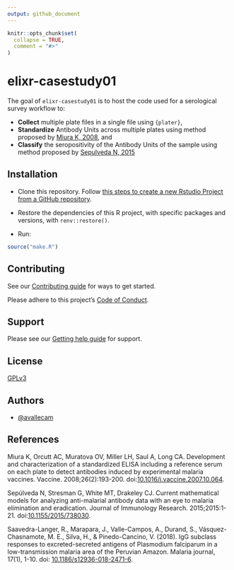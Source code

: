 ```yaml
---
output: github_document
---
```


<!-- README.md is generated from README.Rmd. Please edit that file -->

```r
knitr::opts_chunk$set(
  collapse = TRUE,
  comment = "#>"
)
```

# elixr-casestudy01

<!-- badges: start -->
<!-- badges: end -->

The goal of `elixr-casestudy01` is to host the code used for a serological survey workflow to:

- __Collect__ multiple plate files in a single file using `{plater}`,
- __Standardize__ Antibody Units across multiple plates using method proposed by [Miura K, 2008](https://www.sciencedirect.com/science/article/pii/S0264410X07012601), and
- __Classify__ the seropositivity of the Antibody Units of the sample using method proposed by [Sepulveda N, 2015](https://www.hindawi.com/journals/jir/2015/738030/)


## Installation

* Clone this repository. Follow [this steps to create a new Rstudio Project from a GitHub repository](https://www.epirhandbook.com/en/version-control-and-collaboration-with-git-and-github.html?q=clone#clone-from-a-github-repository). 

* Restore the dependencies of this R project, with specific packages and versions, with `renv::restore()`.

* Run:

```r
source("make.R")
```


## Contributing

See our [Contributing guide](/.github/CONTRIBUTING.md) for ways to get started.

Please adhere to this project's [Code of Conduct](/.github/CODE_OF_CONDUCT.md).


## Support

Please see our [Getting help guide](/.github/SUPPORT.md) for support.


## License

[GPLv3](https://choosealicense.com/licenses/gpl-3.0/)


## Authors

- [@avallecam](https://www.github.com/avallecam)

## References

Miura K, Orcutt AC, Muratova OV, Miller LH, Saul A, Long CA. Development and characterization of a standardized ELISA including a reference serum on each plate to detect antibodies induced by experimental malaria vaccines. Vaccine. 2008;26(2):193-200. doi:[10.1016/j.vaccine.2007.10.064](https://www.sciencedirect.com/science/article/pii/S0264410X07012601).

Sepúlveda N, Stresman G, White MT, Drakeley CJ. Current mathematical models for analyzing anti-malarial antibody data with an eye to malaria elimination and eradication. Journal of Immunology Research. 2015;2015:1-21. doi:[10.1155/2015/738030](https://www.hindawi.com/journals/jir/2015/738030/).

Saavedra-Langer, R., Marapara, J., Valle-Campos, A., Durand, S., Vásquez-Chasnamote, M. E., Silva, H., & Pinedo-Cancino, V. (2018). IgG subclass responses to excreted-secreted antigens of Plasmodium falciparum in a low-transmission malaria area of the Peruvian Amazon. Malaria journal, 17(1), 1-10. doi: [10.1186/s12936-018-2471-6](https://malariajournal.biomedcentral.com/articles/10.1186/s12936-018-2471-6).
